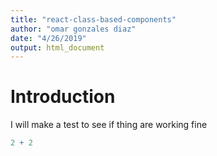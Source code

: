 ```yaml
---
title: "react-class-based-components"
author: "omar gonzales diaz"
date: "4/26/2019"
output: html_document
---
```



# Introduction

I will make a test to see if thing are working fine

```r
2 + 2
```

